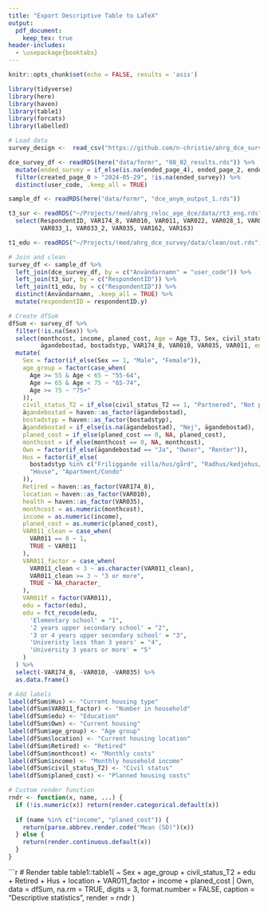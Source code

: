 ```yaml
---
title: "Export Descriptive Table to LaTeX"
output: 
  pdf_document:
    keep_tex: true
header-includes:
  - \usepackage{booktabs}
---
```


```r
knitr::opts_chunk$set(echo = FALSE, results = 'asis')

library(tidyverse)
library(here)
library(haven)
library(table1)
library(forcats)
library(labelled)

# Load data
survey_design <-  read_csv("https://github.com/n-christie/ahrg_dce_survey/blob/main/output/formr/swe_choice_questions_01.csv?raw=true")

dce_survey_df <- readRDS(here("data/formr", "08_02_results.rds")) %>% 
  mutate(ended_survey = if_else(is.na(ended_page_4), ended_page_2, ended_page_4)) %>% 
  filter(created_page_0 > "2024-05-29", !is.na(ended_survey)) %>% 
  distinct(user_code, .keep_all = TRUE)

sample_df <- readRDS(here("data/formr", "dce_anym_output_1.rds"))

t3_sur <- readRDS("~/Projects/!med/ahrg_reloc_age_dce/data/rt3_eng.rds") %>% 
  select(RespondentID, VAR174_8, VAR010, VAR011, VAR022, VAR028_1, VAR028_2, VAR028_3,
         VAR033_1, VAR033_2, VAR035, VAR162, VAR163)

t1_edu <- readRDS("~/Projects/!med/ahrg_dce_survey/data/clean/out.rds")

# Join and clean
survey_df <- sample_df %>% 
  left_join(dce_survey_df, by = c("Användarnamn" = "user_code")) %>% 
  left_join(t3_sur, by = c("RespondentID")) %>% 
  left_join(t1_edu, by = c("RespondentID")) %>% 
  distinct(Användarnamn, .keep_all = TRUE) %>% 
  mutate(respondentID = respondentID.y)

# Create dfSum
dfSum <- survey_df %>% 
  filter(!is.na(Sex)) %>%
  select(monthcost, income, planed_cost, Age = Age_T3, Sex, civil_status_T2,
         ägandebostad, bostadstyp, VAR174_8, VAR010, VAR035, VAR011, edu = VAR76) %>%
  mutate(
    Sex = factor(if_else(Sex == 1, "Male", "Female")),
    age_group = factor(case_when(
      Age >= 55 & Age < 65 ~ "55-64",
      Age >= 65 & Age < 75 ~ "65-74",
      Age >= 75 ~ "75+"
    )),
    civil_status_T2 = if_else(civil_status_T2 == 1, "Partnered", "Not partnered"),
    ägandebostad = haven::as_factor(ägandebostad),
    bostadstyp = haven::as_factor(bostadstyp),
    ägandebostad = if_else(is.na(ägandebostad), "Nej", ägandebostad),
    planed_cost = if_else(planed_cost == 0, NA, planed_cost),
    monthcost = if_else(monthcost == 0, NA, monthcost),
    Own = factor(if_else(ägandebostad == "Ja", "Owner", "Renter")),
    Hus = factor(if_else(
      bostadstyp %in% c("Friliggande villa/hus/gård", "Radhus/kedjehus/parhus"),
      "House", "Apartment/Condo"
    )),
    Retired = haven::as_factor(VAR174_8),
    location = haven::as_factor(VAR010),
    health = haven::as_factor(VAR035),
    monthcost = as.numeric(monthcost),
    income = as.numeric(income),
    planed_cost = as.numeric(planed_cost),
    VAR011_clean = case_when(
      VAR011 == 0 ~ 1,
      TRUE ~ VAR011
    ),
    VAR011_factor = case_when(
      VAR011_clean < 3 ~ as.character(VAR011_clean),
      VAR011_clean >= 3 ~ "3 or more",
      TRUE ~ NA_character_
    ),
    VAR011f = factor(VAR011),
    edu = factor(edu),
    edu = fct_recode(edu,
      'Elementary school' = "1",
      '2 years upper secondary school' = "2",
      '3 or 4 years upper secondary school' = "3",
      'Univeristy less than 3 years' = "4",
      'University 3 years or more' = "5"
    )
  ) %>%
  select(-VAR174_8, -VAR010, -VAR035) %>%
  as.data.frame()

# Add labels
label(dfSum$Hus) <- "Current housing type"
label(dfSum$VAR011_factor) <- "Number in household"
label(dfSum$edu) <- "Education"
label(dfSum$Own) <- "Current housing"
label(dfSum$age_group) <- "Age group"
label(dfSum$location) <- "Current housing location"
label(dfSum$Retired) <- "Retired"
label(dfSum$monthcost) <- "Monthly costs"
label(dfSum$income) <- "Monthly household income"
label(dfSum$civil_status_T2) <- "Civil status"
label(dfSum$planed_cost) <- "Planned housing costs"

# Custom render function
rndr <- function(x, name, ...) {
  if (!is.numeric(x)) return(render.categorical.default(x))
  
  if (name %in% c("income", "planed_cost")) {
    return(parse.abbrev.render.code("Mean (SD)")(x))
  } else {
    return(render.continuous.default(x))
  }
}
```


```r
# Render table
table1::table1(
  ~ Sex + age_group + civil_status_T2 + edu + Retired + Hus + location + VAR011_factor + income + planed_cost | Own,
  data = dfSum,
  na.rm = TRUE,
  digits = 3,
  format.number = FALSE,
  caption = "Descriptive statistics",
  render = rndr
)